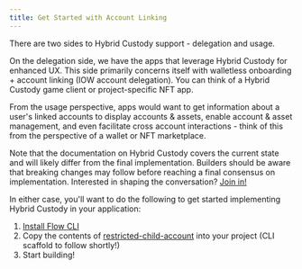 ```yaml
---
title: Get Started with Account Linking
---
```


There are two sides to Hybrid Custody support - delegation and usage. 

On the delegation side, we have the apps that leverage Hybrid Custody for enhanced UX. This side primarily concerns itself with walletless onboarding + account linking (IOW account delegation). You can think of a Hybrid Custody game client or project-specific NFT app.

From the usage perspective, apps would want to get information about a user's linked accounts to display accounts & assets, enable account & asset management, and even facilitate cross account interactions - think of this from the perspective of a wallet or NFT marketplace.

<Callout type="info">

Note that the documentation on Hybrid Custody covers the current state and will likely differ from the final implementation. Builders should be aware that breaking changes may follow before reaching a final consensus on implementation. Interested in shaping the conversation? [Join in!](https://github.com/onflow/flips/pull/72)

</Callout>

In either case, you'll want to do the following to get started implementing Hybrid Custody in your application:

1. [Install Flow CLI](https://developers.flow.com/tooling/flow-cli/install)
1. Copy the contents of [restricted-child-account](https://github.com/flowtyio/restricted-child-account) into your project (CLI scaffold to follow shortly!)
1. Start building!
